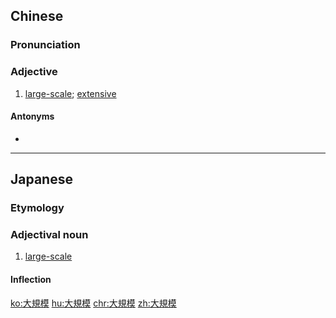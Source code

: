 {{also|大规模}}
==Chinese==
{{zh-forms|s=大规模|type=12}}

===Pronunciation===
{{zh-pron
|m=dàguīmó
|c=daai6 kwai1 mou4
|cat=a
}}

===Adjective===
{{zh-adj}}

# [[large-scale]]; [[extensive]]

====Antonyms====
* {{zh-l|小規模}}

----

==Japanese==
{{ja-kanjitab|だい|き|ぼ|yomi=on}}

===Etymology===
{{prefix|大|規模|lang=ja|t1=large|t2=scale|sort=きぼ}}

===Adjectival noun===
{{ja-adj|infl=na|だいきぼ}}

# [[large-scale]]

====Inflection====
{{ja-na|だいきぼ}}

[[ko:大規模]]
[[hu:大規模]]
[[chr:大規模]]
[[zh:大規模]]
